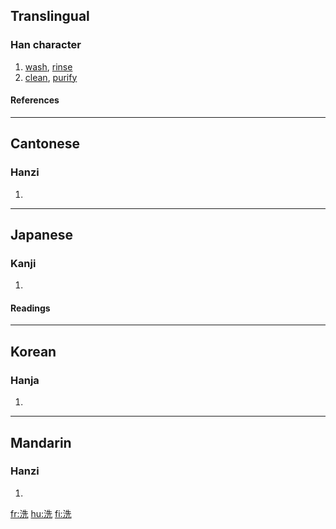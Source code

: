 ==Translingual==
===Han character===
{{Han char|rn=85|rad=水|as=06|sn=9|four=3411<sub>1</sub>|canj=水竹土山 (EHGU)}}
# [[wash]], [[rinse]]
# [[clean]], [[purify]]
====References====
{{Han ref|kx=0620.110|dkj=17379|dj=1016.010|hdz=31608.080|uh=6D17|ud=27927|bh=AC7E|bd=44158}}

----
==Cantonese==
===Hanzi===
{{yue-hanzi|jyut=|y=sai2}}
# {{defn|Cantonese}}

----
== Japanese ==
===Kanji===
{{ja-kanji|grade=|rs=水06}}
# {{defn|Japanese}} 
====Readings====
{{ja-readings|on=[[せん]] (sen)|kun=[[あらう]] ([[洗う]], arau), [[あらい]] (arai)}}

----
==Korean==
===Hanja===
{{ko-hanja|hangeul=[[세]], [[선]]|eumhun=|rv=se, seon|mr=se, sŏn|y=sye, sen}}
# {{defn|Korean}}

----
==Mandarin==
===Hanzi===
{{cmn-hanzi|pin=[[xǐ]] (xi3)|wg=hsi<sup>3</sup>}}
# {{defn|Mandarin}}

[[fr:洗]]
[[hu:洗]]
[[fi:洗]]